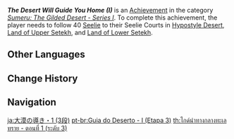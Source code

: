 {{Achievement Infobox
|title        = The Desert Will Guide You Home (I)
|id           = 80184
|order id     = 186
|category     = Sumeru: The Gilded Desert - Series I
|description  = Follow 40 [[Seelie]] to their Seelie Courts in [[Hypostyle Desert]], [[Land of Upper Setekh]], and [[Land of Lower Setekh]].
|requirements = 
|primogems    = 20
|tracking     = Tracks the amount of Seelie found.
|topic        = Seelie
|hidden       = 
|tier         = 3
|tiers_total  = 3
|set          = The Desert Will Guide You Home (I)
}}
'''''The Desert Will Guide You Home (I)''''' is an [[Achievement]] in the category ''[[Sumeru: The Gilded Desert - Series I]]''. To complete this achievement, the player needs to follow 40 [[Seelie]] to their Seelie Courts in [[Hypostyle Desert]], [[Land of Upper Setekh]], and [[Land of Lower Setekh]].
<!--
==Gameplay Notes==

==Trivia==

==Video Guides==
{{EVT
|video1   = 
|caption1 = 
}}
-->
==Other Languages==
{{Other Languages|Transclude=The Desert Will Guide You Home (I)}}

==Change History==
{{Change History|3.1}}
<!--
==References==
{{Reflist}}
-->
==Navigation==
{{Achievement Navbox}}

[[ja:大漠の導き・1 (3段)]]
[[pt-br:Guia do Deserto - I (Etapa 3)]]
[[th:ไกด์นำทางกลางทะเลทราย - ตอนที่ 1 (ระดับ 3)]]